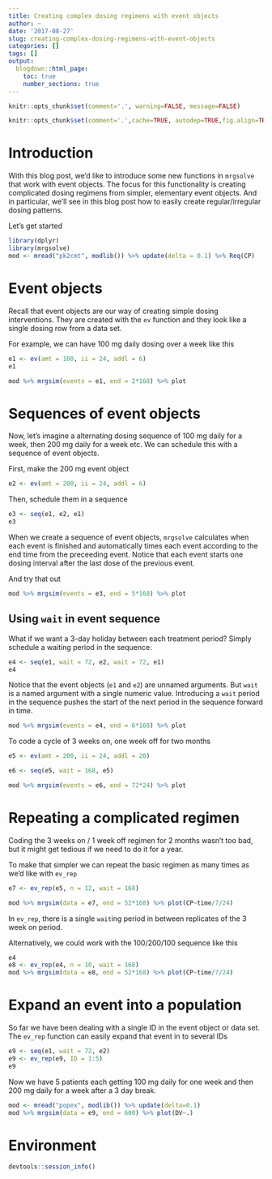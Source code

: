 ```yaml
---
title: Creating complex dosing regimens with event objects
author: ~
date: '2017-08-27'
slug: creating-complex-dosing-regimens-with-event-objects
categories: []
tags: []
output: 
  blogdown::html_page:
    toc: true
    number_sections: true
---
```



```r
knitr::opts_chunk$set(comment='.', warning=FALSE, message=FALSE)
```
```r
knitr::opts_chunk$set(comment='.',cache=TRUE, autodep=TRUE,fig.align=TRUE,message=FALSE)
```

# Introduction
With this blog post, we'd like to introduce some new functions
in `mrgsolve` that work with event objects. The focus 
for this functionality is creating complicated dosing
regimens from simpler, elementary event objects.  And 
in particular, we'll see in this blog post how to 
easily create regular/irregular dosing patterns.
 
Let's get started

```r
library(dplyr)
library(mrgsolve)
mod <- mread("pk2cmt", modlib()) %>% update(delta = 0.1) %>% Req(CP)
```

# Event objects
Recall that event objects are our way of creating simple
dosing interventions.  They are created with the `ev` function
and they look like a single dosing row from a data set.  

For example, we can have 100 mg daily dosing over a week like this
```r
e1 <- ev(amt = 100, ii = 24, addl = 6)
e1
```

```r
mod %>% mrgsim(events = e1, end = 2*168) %>% plot
```


# Sequences of event objects

Now, let's imagine a alternating dosing sequence of 100 mg daily for a 
week, then 200 mg daily for a week etc.  We can schedule this 
with a sequence of event objects.

First, make the 200 mg event object
```r
e2 <- ev(amt = 200, ii = 24, addl = 6)
```

Then, schedule them in a sequence

```r
e3 <- seq(e1, e2, e1)
e3
```

When we create a sequence of event objects, `mrgsolve` calculates
when each event is finished and automatically times each event
according to the end time from the preceeding event.  Notice
that each event starts one dosing interval after the last
dose of the previous event.

And try that out
```r
mod %>% mrgsim(events = e3, end = 5*168) %>% plot
```

## Using `wait` in event sequence

What if we want a 3-day holiday between each treatment period?  Simply
schedule a waiting period in the sequence:

```r
e4 <- seq(e1, wait = 72, e2, wait = 72, e1)
e4
```
Notice that the event objects (`e1` and `e2`) are 
unnamed arguments.  But `wait` is a named argument
with a single numeric value.  Introducing a `wait` period
in the sequence pushes the start of the next period 
in the sequence forward in time.

```r
mod %>% mrgsim(events = e4, end = 6*168) %>% plot
```

To code a cycle of 3 weeks on, one week off for two months

```r
e5 <- ev(amt = 200, ii = 24, addl = 20)

e6 <- seq(e5, wait = 168, e5)

mod %>% mrgsim(events = e6, end = 72*24) %>% plot
```


# Repeating a complicated regimen
Coding the 3 weeks on / 1 week off regimen for 2 months 
wasn't too bad, but it might get tedious if we need to do it for 
a year.

To make that simpler we can repeat the basic regimen 
as many times as we'd like with `ev_rep`

```r
e7 <- ev_rep(e5, n = 12, wait = 168)

mod %>% mrgsim(data = e7, end = 52*168) %>% plot(CP~time/7/24)
```

In `ev_rep`, there is a single `wait`ing period in between replicates
of the 3 week on period.

Alternatively, we could work with the 100/200/100 sequence
like this
```r
e4
e8 <- ev_rep(e4, n = 10, wait = 168)
mod %>% mrgsim(data = e8, end = 52*168) %>% plot(CP~time/7/24)
```


# Expand an event into a population
So far we have been dealing with a single ID in the event object
or data set.  The `ev_rep` function can easily expand that event
in to several IDs


```r
e9 <- seq(e1, wait = 72, e2)
e9 <- ev_rep(e9, ID = 1:5)
e9
```

Now we have 5 patients each getting 100 mg daily for one week
and then 200 mg daily for a week after a 3 day break. 

```r
mod <- mread("popex", modlib()) %>% update(delta=0.1)
mod %>% mrgsim(data = e9, end = 600) %>% plot(DV~.)
```
# Environment
```r
devtools::session_info()
```

